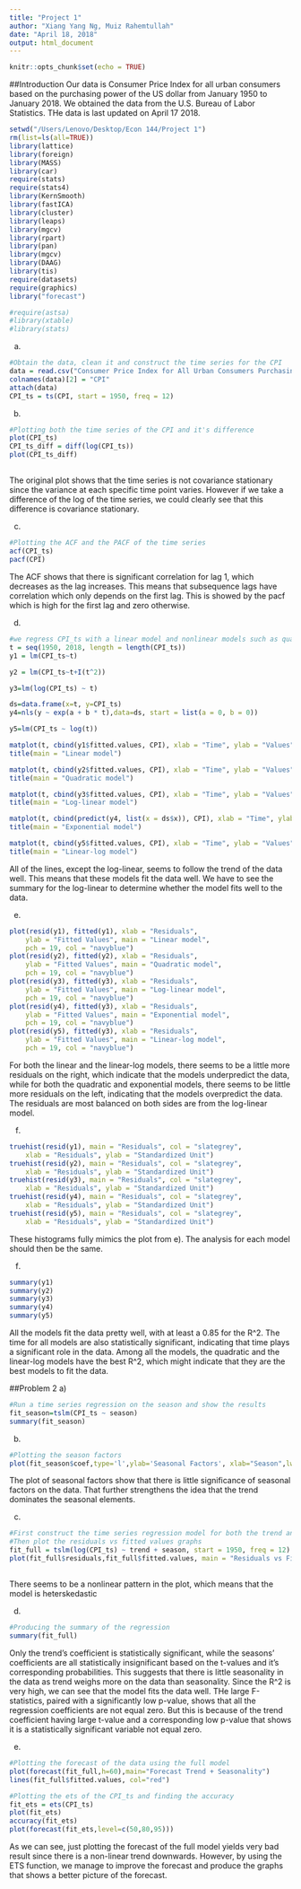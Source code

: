 ```yaml
---
title: "Project 1"
author: "Xiang Yang Ng, Muiz Rahemtullah"
date: "April 18, 2018"
output: html_document
---
```


```r
knitr::opts_chunk$set(echo = TRUE)
```
##Introduction
Our data is Consumer Price Index for all urban consumers based on the purchasing power of the US dollar from January 1950 to January 2018. We obtained the data from the U.S. Bureau of Labor Statistics. THe data is last updated on April 17 2018.
```r

setwd("/Users/Lenovo/Desktop/Econ 144/Project 1")
rm(list=ls(all=TRUE))
library(lattice)
library(foreign)
library(MASS)
library(car)
require(stats)
require(stats4)
library(KernSmooth)
library(fastICA)
library(cluster)
library(leaps)
library(mgcv)
library(rpart)
library(pan)
library(mgcv)
library(DAAG)
library(tis)
require(datasets)
require(graphics)
library("forecast")

#require(astsa)
#library(xtable)
#library(stats)
```

a)
```r
#Obtain the data, clean it and construct the time series for the CPI
data = read.csv("Consumer Price Index for All Urban Consumers Purchasing Power of the Consumer Dollar 1950_1-2018_1.csv")
colnames(data)[2] = "CPI"
attach(data)
CPI_ts = ts(CPI, start = 1950, freq = 12)

```
b)
```r
#Plotting both the time series of the CPI and it's difference
plot(CPI_ts)
CPI_ts_diff = diff(log(CPI_ts))
plot(CPI_ts_diff)
```
##
The original plot shows that the time series is not covariance stationary since the variance at each specific time point varies. However if we take a difference of the log of the time series, we could clearly see that this difference is covariance stationary.

c)
```r
#Plotting the ACF and the PACF of the time series
acf(CPI_ts)
pacf(CPI)
```

The ACF shows that there is significant correlation for lag 1, which decreases as the lag increases. This means that subsequence lags have correlation which only depends on the first lag. This is showed by the pacf which is high for the first lag and zero otherwise.

d)
```r
#we regress CPI_ts with a linear model and nonlinear models such as quadratic, logatithmatic and exponential and then plot the graphs 
t = seq(1950, 2018, length = length(CPI_ts))
y1 = lm(CPI_ts~t)

y2 = lm(CPI_ts~t+I(t^2))

y3=lm(log(CPI_ts) ~ t)

ds=data.frame(x=t, y=CPI_ts)
y4=nls(y ~ exp(a + b * t),data=ds, start = list(a = 0, b = 0))

y5=lm(CPI_ts ~ log(t))

matplot(t, cbind(y1$fitted.values, CPI), xlab = "Time", ylab = "Values", lwd = 0.1)
title(main = "Linear model")

matplot(t, cbind(y2$fitted.values, CPI), xlab = "Time", ylab = "Values", lwd = 0.1)
title(main = "Quadratic model")

matplot(t, cbind(y3$fitted.values, CPI), xlab = "Time", ylab = "Values")
title(main = "Log-linear model")

matplot(t, cbind(predict(y4, list(x = ds$x)), CPI), xlab = "Time", ylab = "Values")
title(main = "Exponential model")

matplot(t, cbind(y5$fitted.values, CPI), xlab = "Time", ylab = "Values")
title(main = "Linear-log model")
```

All of the lines, except the log-linear, seems to follow the trend of the data well. This means that these models fit the data well. We have to see the summary for the log-linear to determine whether the model fits well to the data.

e)
```r
plot(resid(y1), fitted(y1), xlab = "Residuals",
    ylab = "Fitted Values", main = "Linear model",
    pch = 19, col = "navyblue")
plot(resid(y2), fitted(y2), xlab = "Residuals",
    ylab = "Fitted Values", main = "Quadratic model",
    pch = 19, col = "navyblue")
plot(resid(y3), fitted(y3), xlab = "Residuals",
    ylab = "Fitted Values", main = "Log-linear model",
    pch = 19, col = "navyblue")
plot(resid(y4), fitted(y3), xlab = "Residuals",
    ylab = "Fitted Values", main = "Exponential model",
    pch = 19, col = "navyblue")
plot(resid(y5), fitted(y3), xlab = "Residuals",
    ylab = "Fitted Values", main = "Linear-log model",
    pch = 19, col = "navyblue")
```

For both the linear and the linear-log models, there seems to be a little more residuals on the right, which indicate that the models underpredict the data, while for both the quadratic and exponential models, there seems to be little more residuals on the left, indicating that the models overpredict the data. The residuals are most balanced on both sides are from the log-linear model.

f)
```r
truehist(resid(y1), main = "Residuals", col = "slategrey",
    xlab = "Residuals", ylab = "Standardized Unit")
truehist(resid(y2), main = "Residuals", col = "slategrey",
    xlab = "Residuals", ylab = "Standardized Unit")
truehist(resid(y3), main = "Residuals", col = "slategrey",
    xlab = "Residuals", ylab = "Standardized Unit")
truehist(resid(y4), main = "Residuals", col = "slategrey",
    xlab = "Residuals", ylab = "Standardized Unit")
truehist(resid(y5), main = "Residuals", col = "slategrey",
    xlab = "Residuals", ylab = "Standardized Unit")
```

These histograms fully mimics the plot from e). The analysis for each model should then be the same.

f)
```r
summary(y1)
summary(y2)
summary(y3)
summary(y4)
summary(y5)
```

All the models fit the data pretty well, with at least a 0.85 for the R^2. The time for all models are also statistically significant, indicating that time plays a significant role in the data. Among all the models, the quadratic and the linear-log models have the best R^2, which might indicate that they are the best models to fit the data.

##Problem 2
a)
```r
#Run a time series regression on the season and show the results
fit_season=tslm(CPI_ts ~ season)
summary(fit_season)
```

b)
```r
#Plotting the season factors
plot(fit_season$coef,type='l',ylab='Seasonal Factors', xlab="Season",lwd=2, main="Plot of Seasonal Factors")

```

The plot of seasonal factors show that there is little significance of seasonal factors on the data. That further strengthens the idea that the trend dominates the seasonal elements.

(c)
```r
#First construct the time series regression model for both the trend and season
#Then plot the residuals vs fitted values graphs
fit_full = tslm(log(CPI_ts) ~ trend + season, start = 1950, freq = 12)
plot(fit_full$residuals,fit_full$fitted.values, main = "Residuals vs Fitted values", xlab = "Residuals", ylab = "Fitted values")
```

##
There seems to be a nonlinear pattern in the plot, which means that the model is heterskedastic

(d)
```r
#Producing the summary of the regression
summary(fit_full)
```

Only the trend's coefficient is statistically significant, while the seasons' coefficients are all statistically insignificant based on the t-values and it's corresponding probabilities. This suggests that there is little seasonality in the data as trend weighs more on the data than seasonality. Since the R^2 is very high, we can see that the model fits the data well. THe large F-statistics, paired with a significantly low p-value, shows that all the regression coefficients are not equal zero. But this is because of the trend coefficient having large t-value and a corresponding low p-value that shows it is a statistically significant variable not equal zero.

e)
```r
#Plotting the forecast of the data using the full model 
plot(forecast(fit_full,h=60),main="Forecast Trend + Seasonality")
lines(fit_full$fitted.values, col="red")

#Plotting the ets of the CPI_ts and finding the accuracy
fit_ets = ets(CPI_ts)
plot(fit_ets)
accuracy(fit_ets)
plot(forecast(fit_ets,level=c(50,80,95)))
```

As we can see, just plotting the forecast of the full model yields very bad result since there is a non-linear trend downwards. However, by using the ETS function, we manage to improve the forecast and produce the graphs that shows a better picture of the forecast.